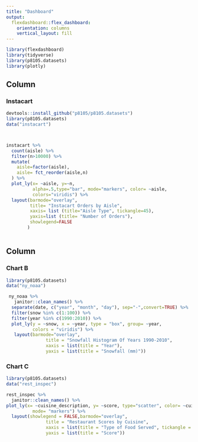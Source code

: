 ```yaml
---
title: "Dashboard"
output: 
  flexdashboard::flex_dashboard:
    orientation: columns
    vertical_layout: fill
---
```


```r
library(flexdashboard)
library(tidyverse)
library(p8105.datasets)
library(plotly)

```

Column {data-width=650}
-----------------------------------------------------------------------

### Instacart

```r

devtools::install_github("p8105/p8105.datasets") 
library(p8105.datasets)
data("instacart")



instacart %>% 
  count(aisle) %>% 
  filter(n>10000) %>% 
  mutate(
    aisle=factor(aisle),
    aisle= fct_reorder(aisle,n)
  ) %>% 
  plot_ly(x= ~aisle, y=~n,
          alpha=.5,type="bar", mode="markers", color= ~aisle,
          colors="viridis") %>% 
  layout(barmode="overlay",
         title= "Instacart Orders by Aisle",
         xaxis= list (title="Aisle Type", tickangle=45),
         yaxis=list (title= "Number of Orders"),
         showlegend=FALSE
        )
  
```

Column {data-width=350}
-----------------------------------------------------------------------



### Chart B

```r
library(p8105.datasets)
data("ny_noaa")

 ny_noaa %>% 
   janitor::clean_names() %>% 
  separate(date, c("year", "month", "day"), sep="-",convert=TRUE) %>% 
  filter(snow %in% c(1:100)) %>% 
  filter(year %in% c(1990:2010)) %>% 
  plot_ly(y = ~snow, x = ~year, type = "box", group= ~year,
          colors = "viridis") %>% 
   layout(barmode="overlay",
               title = "Snowfall Histogram Of Years 1990-2010",
               xaxis = list(title = "Year"),
               yaxis = list(title = "Snowfall (mm)"))
```

### Chart C

```r

library(p8105.datasets)
data("rest_inspec")

rest_inspec %>% 
  janitor::clean_names() %>%
plot_ly(x= ~cuisine_description, y= ~score, type="scatter", color= ~cuisine_description,
          mode= "markers") %>% 
  layout(showlegend = FALSE,barmode="overlay",
               title = "Restaurant Scores by Cuisine",
               xaxis = list(title = "Type of Food Served", tickangle = 45),
               yaxis = list(title = "Score"))

          


```

